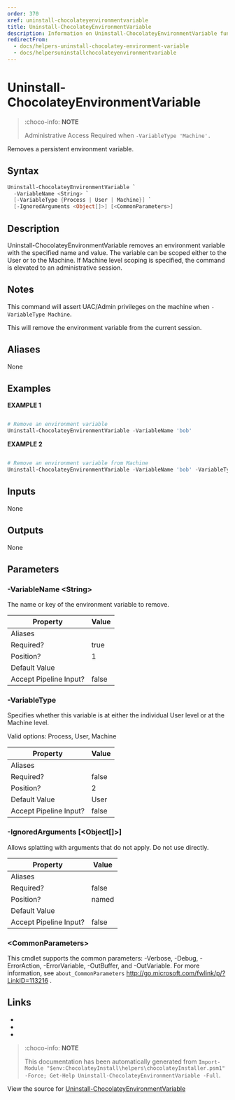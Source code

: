 ---
order: 370
xref: uninstall-chocolateyenvironmentvariable
title: Uninstall-ChocolateyEnvironmentVariable
description: Information on Uninstall-ChocolateyEnvironmentVariable function
redirectFrom:
  - docs/helpers-uninstall-chocolatey-environment-variable
  - docs/helpersuninstallchocolateyenvironmentvariable
---

# Uninstall-ChocolateyEnvironmentVariable

<!-- This documentation is automatically generated from https://github.com/chocolatey/choco/blob/master/src/chocolatey.resources/helpers/functions/Uninstall-ChocolateyEnvironmentVariable.ps1 using https://github.com/chocolatey/choco/blob/master/GenerateDocs.ps1. Contributions are welcome at the original location(s). -->

> :choco-info: **NOTE**
>
> Administrative Access Required when `-VariableType 'Machine'.`

Removes a persistent environment variable.

## Syntax

~~~powershell
Uninstall-ChocolateyEnvironmentVariable `
  -VariableName <String> `
  [-VariableType {Process | User | Machine}] `
  [-IgnoredArguments <Object[]>] [<CommonParameters>]
~~~

## Description

Uninstall-ChocolateyEnvironmentVariable removes an environment variable
with the specified name and value. The variable can be scoped either to
the User or to the Machine. If Machine level scoping is specified, the
command is elevated to an administrative session.

## Notes

This command will assert UAC/Admin privileges on the machine when
`-VariableType Machine`.

This will remove the environment variable from the current session.

## Aliases

None

## Examples

 **EXAMPLE 1**

~~~powershell

# Remove an environment variable
Uninstall-ChocolateyEnvironmentVariable -VariableName 'bob'
~~~

**EXAMPLE 2**

~~~powershell

# Remove an environment variable from Machine
Uninstall-ChocolateyEnvironmentVariable -VariableName 'bob' -VariableType 'Machine'
~~~ 

## Inputs

None

## Outputs

None

## Parameters

###  -VariableName &lt;String&gt;
The name or key of the environment variable to remove.

Property               | Value
---------------------- | -----
Aliases                | 
Required?              | true
Position?              | 1
Default Value          | 
Accept Pipeline Input? | false
 
###  -VariableType
Specifies whether this variable is at either the individual User level
or at the Machine level.


Valid options: Process, User, Machine

Property               | Value
---------------------- | -----
Aliases                | 
Required?              | false
Position?              | 2
Default Value          | User
Accept Pipeline Input? | false
 
###  -IgnoredArguments [&lt;Object[]&gt;]
Allows splatting with arguments that do not apply. Do not use directly.

Property               | Value
---------------------- | -----
Aliases                | 
Required?              | false
Position?              | named
Default Value          | 
Accept Pipeline Input? | false
 
### &lt;CommonParameters&gt;

This cmdlet supports the common parameters: -Verbose, -Debug, -ErrorAction, -ErrorVariable, -OutBuffer, and -OutVariable. For more information, see `about_CommonParameters` http://go.microsoft.com/fwlink/p/?LinkID=113216 .


## Links

 * <Xref title="Install-ChocolateyEnvironmentVariable" value="install-chocolateyenvironmentvariable" />
 * <Xref title="Set-EnvironmentVariable" value="set-environmentvariable" />
 * <Xref title="Install-ChocolateyPath" value="install-chocolateypath" />


<Xref title="Function Reference" value="powershell-reference" />

> :choco-info: **NOTE**
>
> This documentation has been automatically generated from `Import-Module "$env:ChocolateyInstall\helpers\chocolateyInstaller.psm1" -Force; Get-Help Uninstall-ChocolateyEnvironmentVariable -Full`.

View the source for [Uninstall-ChocolateyEnvironmentVariable](https://github.com/chocolatey/choco/blob/master/src/chocolatey.resources/helpers/functions/Uninstall-ChocolateyEnvironmentVariable.ps1)
